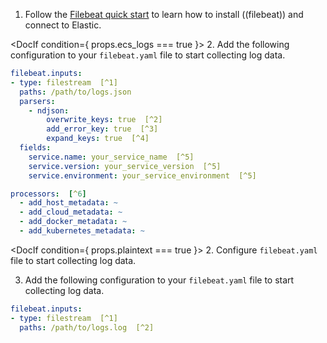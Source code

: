 


1. Follow the [Filebeat quick start](((filebeat-ref))/filebeat-installation-configuration.html) to learn how to
    install ((filebeat)) and connect to Elastic.

<DocIf condition={ props.ecs_logs === true }>
2. Add the following configuration to your `filebeat.yaml` file to start collecting log data.

```yaml
filebeat.inputs:
- type: filestream  [^1]
  paths: /path/to/logs.json
  parsers:
    - ndjson:
        overwrite_keys: true  [^2]
        add_error_key: true  [^3]
        expand_keys: true  [^4]
  fields:
    service.name: your_service_name  [^5]
    service.version: your_service_version  [^5]
    service.environment: your_service_environment  [^5]

processors:  [^6]
  - add_host_metadata: ~
  - add_cloud_metadata: ~
  - add_docker_metadata: ~
  - add_kubernetes_metadata: ~
```
[^1]: Use the filestream input to read lines from active log files.
[^2]: Values from the decoded JSON object overwrite the fields that ((filebeat)) normally adds (type, source, offset, etc.) in case of conflicts.
[^3]: ((filebeat)) adds an "error.message" and "error.type: json" key in case of JSON unmarshalling errors.
[^4]: ((filebeat)) will recursively de-dot keys in the decoded JSON, and expand them into a hierarchical object structure.
[^5]: The `service.name` (required), `service.version` (optional) and `service.environment` (optional) of the service you're collecting logs from, used for <DocLink id="serverlessObservabilityApmCorrelateLogs" section="log-correlation">Log correlation</DocLink>.
[^6]: Processors enhance your data. See [processors](((filebeat-ref))/filtering-and-enhancing-data.html) to learn more.
</DocIf>

<DocIf condition={ props.plaintext === true }>
2. Configure `filebeat.yaml` file to start collecting log data.

3. Add the following configuration to your `filebeat.yaml` file to start collecting log data.

```yaml
filebeat.inputs:
- type: filestream  [^1]
  paths: /path/to/logs.log  [^2]
```
[^1]: Reads lines from an active log file.
[^2]: A list of glob-based paths that will be crawled and fetched.
</DocIf>
